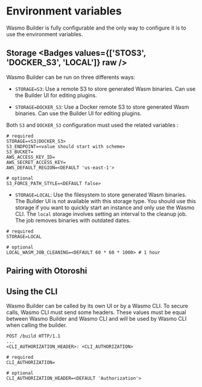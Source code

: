 
# Environment variables

Wasmo Builder is fully configurable and the only way to configure it is to use the environment variables.

## Storage <Badges values={['STOS3', 'DOCKER_S3', 'LOCAL']} raw />

Wasmo Builder can be run on three differents ways:

- `STORAGE=S3`: Use a remote S3 to store generated Wasm binaries. Can use the Builder UI for editing plugins.

- `STORAGE=DOCKER_S3`: Use a Docker remote S3 to store generated Wasm binaries. Can use the Builder UI for editing plugins.

Both `S3` and `DOCKER_S3` configuration must used the related variables :
```
# required
STORAGE=<S3|DOCKER_S3>
S3_ENDPOINT=<value should start with scheme>
S3_BUCKET=
AWS_ACCESS_KEY_ID=
AWS_SECRET_ACCESS_KEY=
AWS_DEFAULT_REGION=<DEFAULT 'us-east-1'>

# optional
S3_FORCE_PATH_STYLE=<DEFAULT false>
```

- `STORAGE=LOCAL`: Use the filesystem to store generated Wasm binaries. The Builder UI is not available with this storage type. You should use this
storage if you want to quickly start an instance and only use the Wasmo CLI. The `local` storage 
involves setting an interval to the cleanup job. The job removes binaries with outdated dates.

```
# required
STORAGE=LOCAL

# optional
LOCAL_WASM_JOB_CLEANING=<DEFAULT 60 * 60 * 1000> # 1 hour
```

## Pairing with Otoroshi

 

## Using the CLI

Wasmo Builder can be called by its own UI or by a Wasmo CLI. To secure calls, Wasmo CLI must send some headers.
These values must be equal between Wasmo Builder and Wasmo CLI and will be used by Wasmo CLI when calling the builder.

``` Query
POST /build HTTP/1.1
...
<CLI_AUTHORIZATION_HEADER>: <CLI_AUTHORIZATION>
```

```
# required
CLI_AUTHORIZATION=

# optional
CLI_AUTHORIZATION_HEADER=<DEFAULT 'Authorization'>
```